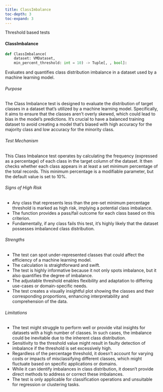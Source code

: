 ```yaml
---
title: ClassImbalance
toc-depth: 3
toc-expand: 3
---
```


Threshold based tests








 
#### ClassImbalance

```python
def ClassImbalance(
    dataset: VMDataset,
    min_percent_threshold: int = 10) -> Tuple[, , bool]:
```

Evaluates and quantifies class distribution imbalance in a dataset used by a machine learning model.

###### Purpose

The Class Imbalance test is designed to evaluate the distribution of target classes in a dataset that's utilized by
a machine learning model. Specifically, it aims to ensure that the classes aren't overly skewed, which could lead
to bias in the model's predictions. It's crucial to have a balanced training dataset to avoid creating a model
that's biased with high accuracy for the majority class and low accuracy for the minority class.

###### Test Mechanism

This Class Imbalance test operates by calculating the frequency (expressed as a percentage) of each class in the
target column of the dataset. It then checks whether each class appears in at least a set minimum percentage of the
total records. This minimum percentage is a modifiable parameter, but the default value is set to 10%.

###### Signs of High Risk

- Any class that represents less than the pre-set minimum percentage threshold is marked as high risk, implying a
potential class imbalance.
- The function provides a pass/fail outcome for each class based on this criterion.
- Fundamentally, if any class fails this test, it's highly likely that the dataset possesses imbalanced class
distribution.

###### Strengths

- The test can spot under-represented classes that could affect the efficiency of a machine learning model.
- The calculation is straightforward and swift.
- The test is highly informative because it not only spots imbalance, but it also quantifies the degree of
imbalance.
- The adjustable threshold enables flexibility and adaptation to differing use-cases or domain-specific needs.
- The test creates a visually insightful plot showing the classes and their corresponding proportions, enhancing
interpretability and comprehension of the data.

###### Limitations

- The test might struggle to perform well or provide vital insights for datasets with a high number of classes. In
such cases, the imbalance could be inevitable due to the inherent class distribution.
- Sensitivity to the threshold value might result in faulty detection of imbalance if the threshold is set
excessively high.
- Regardless of the percentage threshold, it doesn't account for varying costs or impacts of misclassifying
different classes, which might fluctuate based on specific applications or domains.
- While it can identify imbalances in class distribution, it doesn't provide direct methods to address or correct
these imbalances.
- The test is only applicable for classification operations and unsuitable for regression or clustering tasks.




 